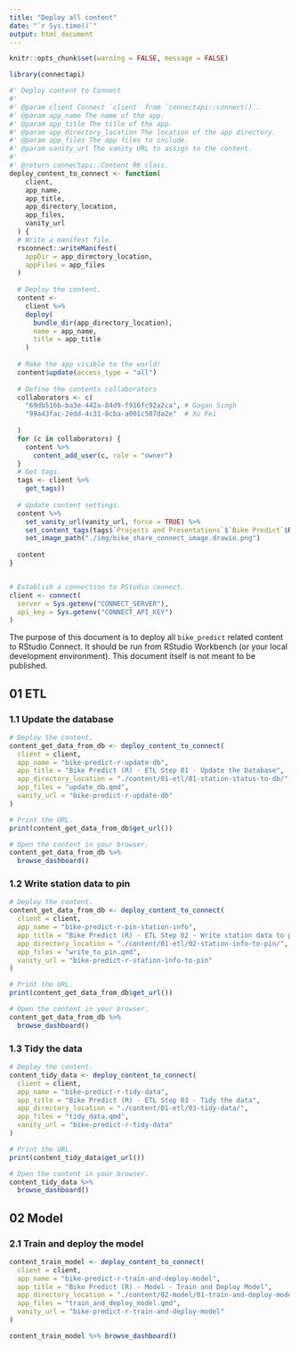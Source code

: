 ```yaml
---
title: "Deploy all content"
date: "`r Sys.time()`"
output: html_document
---
```


```r
knitr::opts_chunk$set(warning = FALSE, message = FALSE) 

library(connectapi)

#' Deploy content to Connect
#'
#' @param client Connect `client` from `connectapi::connect()`.
#' @param app_name The name of the app.
#' @param app_title The title of the app.
#' @param app_directory_location The location of the app directory.
#' @param app_files The app files to include.
#' @param vanity_url The vanity URL to assign to the content.
#'
#' @return connectapi::Content R6 class.
deploy_content_to_connect <- function(
    client, 
    app_name, 
    app_title, 
    app_directory_location, 
    app_files,
    vanity_url
  ) {
  # Write a manifest file.
  rsconnect::writeManifest(
    appDir = app_directory_location, 
    appFiles = app_files
  )
  
  # Deploy the content.
  content <- 
    client %>%
    deploy(
      bundle_dir(app_directory_location),
      name = app_name,
      title = app_title
    )
  
  # Make the app visible to the world!
  content$update(access_type = "all")
  
  # Define the contents collaborators
  collaborators <- c(
    "69db516b-ba3e-442a-84d9-f916fc92a2ca", # Gagan Singh
    "99a43fac-2edd-4c31-8cba-a001c507da2e"  # Xu Fei
    
  )
  for (c in collaborators) {
    content %>%
      content_add_user(c, role = "owner")
  }
  # Get tags.
  tags <- client %>%
    get_tags()
  
  # Update content settings.
  content %>%
    set_vanity_url(vanity_url, force = TRUE) %>%
    set_content_tags(tags$`Projects and Presentations`$`Bike Predict`$R) %>%
    set_image_path("./img/bike_share_connect_image.drawio.png")
  
  content
}


# Establish a connection to RStudio connect.
client <- connect(
  server = Sys.getenv("CONNECT_SERVER"),
  api_key = Sys.getenv("CONNECT_API_KEY")
)
```

The purpose of this document is to deploy all `bike_predict` related content to RStudio Connect. It should be run from RStudio Workbench (or your local development environment). This document itself is not meant to be published.

## 01 ETL

### 1.1 Update the database

```r
# Deploy the content.
content_get_data_from_db <- deploy_content_to_connect(
  client = client,
  app_name = "bike-predict-r-update-db",
  app_title = "Bike Predict (R) - ETL Step 01 - Update the Database",
  app_directory_location = "./content/01-etl/01-station-status-to-db/",
  app_files = "update_db.qmd",
  vanity_url = "bike-predict-r-update-db"
)

# Print the URL.
print(content_get_data_from_db$get_url())

# Open the content in your browser.
content_get_data_from_db %>% 
  browse_dashboard()
```

### 1.2 Write station data to pin

```r
# Deploy the content.
content_get_data_from_db <- deploy_content_to_connect(
  client = client,
  app_name = "bike-predict-r-pin-station-info",
  app_title = "Bike Predict (R) - ETL Step 02 - Write station data to pin",
  app_directory_location = "./content/01-etl/02-station-info-to-pin/",
  app_files = "write_to_pin.qmd",
  vanity_url = "bike-predict-r-station-info-to-pin"
)

# Print the URL.
print(content_get_data_from_db$get_url())

# Open the content in your browser.
content_get_data_from_db %>% 
  browse_dashboard()
```

### 1.3 Tidy the data

```r
# Deploy the content.
content_tidy_data <- deploy_content_to_connect(
  client = client,
  app_name = "bike-predict-r-tidy-data",
  app_title = "Bike Predict (R) - ETL Step 03 - Tidy the data",
  app_directory_location = "./content/01-etl/03-tidy-data/",
  app_files = "tidy_data.qmd",
  vanity_url = "bike-predict-r-tidy-data"
)

# Print the URL.
print(content_tidy_data$get_url())

# Open the content in your browser.
content_tidy_data %>% 
  browse_dashboard()
```



## 02 Model

### 2.1 Train and deploy the model

```r
content_train_model <- deploy_content_to_connect(
  client = client,
  app_name = "bike-predict-r-train-and-deploy-model",
  app_title = "Bike Predict (R) - Model - Train and Deploy Model",
  app_directory_location = "./content/02-model/01-train-and-deploy-model",
  app_files = "train_and_deploy_model.qmd",
  vanity_url = "bike-predict-r-train-and-deploy-model"
)

content_train_model %>% browse_dashboard()
```

```r

```

